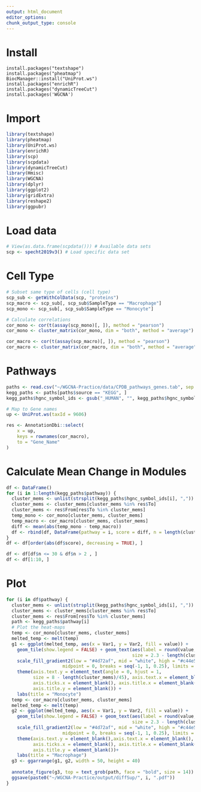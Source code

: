 ```yaml
---
output: html_document
editor_options: 
chunk_output_type: console
---
```


# Install

```r.
install.packages("textshape")
install.packages("pheatmap")
BiocManager::install("UniProt.ws")
install.packages("enrichR")
install.packages("dynamicTreeCut")
install.packages('WGCNA')
```

# Import

```r
library(textshape)
library(pheatmap)
library(UniProt.ws)
library(enrichR)
library(scp)
library(scpdata)
library(dynamicTreeCut)
library(Hmisc)
library(WGCNA)
library(dplyr)
library(ggplot2)
library(gridExtra)
library(reshape2)
library(ggpubr)
```

# Load data

```r
# View(as.data.frame(scpdata())) # Available data sets
scp <- specht2019v3() # Load specific data set
```

# Cell Type

```r
# Subset same type of cells (cell type)
scp_sub <- getWithColData(scp, "proteins")
scp_macro <- scp_sub[, scp_sub$SampleType == "Macrophage"]
scp_mono <- scp_sub[, scp_sub$SampleType == "Monocyte"]

# Calculate correlations
cor_mono <- cor(t(assay(scp_mono)[, ]), method = "pearson")
cor_mono <- cluster_matrix(cor_mono, dim = "both", method = "average")

cor_macro <- cor(t(assay(scp_macro)[, ]), method = "pearson")
cor_macro <- cluster_matrix(cor_macro, dim = "both", method = "average")
```

# Pathways

```r
paths <- read.csv("~/WGCNA-Practice/data/CPDB_pathways_genes.tab", sep = "\t")
kegg_paths <- paths[paths$source == "KEGG", ]
kegg_paths$hgnc_symbol_ids <- gsub("_HUMAN", "", kegg_paths$hgnc_symbol_ids)

# Map to Gene names
up <- UniProt.ws(taxId = 9606)

res <- AnnotationDbi::select(
    x = up,
    keys = rownames(cor_macro),
    to = "Gene_Name"
)
```

# Calculate Mean Change in Modules

```r
df <- DataFrame()
for (i in 1:length(kegg_paths$pathway)) {
  cluster_mems <- unlist(strsplit(kegg_paths$hgnc_symbol_ids[i], ","))
  cluster_mems <- cluster_mems[cluster_mems %in% res$To]
  cluster_mems <- res$From[res$To %in% cluster_mems]
  temp_mono <- cor_mono[cluster_mems, cluster_mems]
  temp_macro <- cor_macro[cluster_mems, cluster_mems]
  diff <- mean(abs(temp_mono - temp_macro))
  df <- rbind(df, DataFrame(pathway = i, score = diff, n = length(cluster_mems)))
}
df <- df[order(abs(df$score), decreasing = TRUE), ]

df <- df[df$n <= 30 & df$n > 2 , ]
df <- df[1:10, ]
```

# Plot

```r
for (i in df$pathway) {
  cluster_mems <- unlist(strsplit(kegg_paths$hgnc_symbol_ids[i], ","))
  cluster_mems <- cluster_mems[cluster_mems %in% res$To]
  cluster_mems <- res$From[res$To %in% cluster_mems]
  path <- kegg_paths$pathway[i]
  # Plot the heat-maps
  temp <- cor_mono[cluster_mems, cluster_mems]
  melted_temp <- melt(temp)
  g1 <- ggplot(melted_temp, aes(x = Var1, y = Var2, fill = value)) + 
    geom_tile(show.legend = FALSE) + geom_text(aes(label = round(value, 2)),
                                               size = 2.3 - length(cluster_mems)/45) +
    scale_fill_gradient2(low = "#4d72af", mid = "white", high = "#c44e53",
                     midpoint = 0, breaks = seq(-1, 1, 0.25), limits = c(-1, 1)) + 
    theme(axis.text.y = element_text(angle = 0, hjust = 1, 
          size = 8 - length(cluster_mems)/45), axis.text.x = element_blank(),
          axis.ticks.x = element_blank(), axis.title.x = element_blank(), 
          axis.title.y = element_blank()) +
    labs(title = "Monocyte")
  temp <- cor_macro[cluster_mems, cluster_mems]
  melted_temp <- melt(temp)
  g2 <- ggplot(melted_temp, aes(x = Var1, y = Var2, fill = value)) + 
    geom_tile(show.legend = FALSE) + geom_text(aes(label = round(value, 2)),
                                               size = 2.3 - length(cluster_mems)/45) +
    scale_fill_gradient2(low = "#4d72af", mid = "white", high = "#c44e53",
                     midpoint = 0, breaks = seq(-1, 1, 0.25), limits = c(-1, 1)) + 
    theme(axis.text.y = element_blank(),axis.text.x = element_blank(), 
          axis.ticks.x = element_blank(), axis.title.x = element_blank(), 
          axis.title.y = element_blank())+
    labs(title = "Macrophage")
  g3 <- ggarrange(g1, g2, width = 50, height = 40) 
    
  annotate_figure(g3, top = text_grob(path, face = "bold", size = 14))
  ggsave(paste0("~/WGCNA-Practice/output/diffSup/", i, ".pdf"))
}
```
